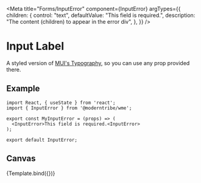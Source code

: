 
<Meta
  title="Forms/InputError"
  component={InputError}
  argTypes={{
    children: {
      control: "text",
      defaultValue: "This field is required.",
      description: "The content (children) to appear in the error div",
    },
  }}
/>


# Input Label

A styled version of <a href="https://mui.com/material-ui/react-typography/" target="_blank">MUI's Typography</a>, so you can use any prop provided there.

## Example

```
import React, { useState } from 'react';
import { InputError } from '@moderntribe/wme';

export const MyInputError = (props) => (
  <InputError>This field is required.<InputError>
);

export default InputError;
```

## Canvas

<Canvas>
  <Story name="Base">{Template.bind({})}</Story>
</Canvas>
